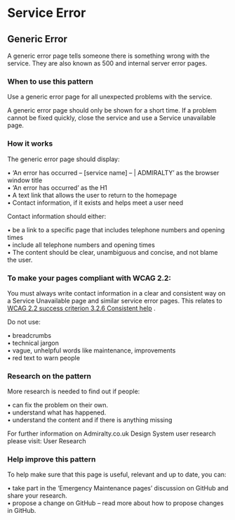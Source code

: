 # Service Error

## Generic Error


A generic error page tells someone there is something wrong with the service. They are also known as 500 and internal server error pages.

<GenericError />

### When to use this pattern

Use a generic error page for all unexpected problems with the service.

A generic error page should only be shown for a short time. If a problem cannot be fixed quickly, close the service and use a Service unavailable page.

### How it works

The generic error page should display:

• ‘An error has occurred – [service name] – | ADMIRALTY’ as the browser window title\
• ‘An error has occurred’ as the H1\
• A text link that allows the user to return to the homepage\
• Contact information, if it exists and helps meet a user need

Contact information should either:

• be a link to a specific page that includes telephone numbers and opening times\
• include all telephone numbers and opening times\
• The content should be clear, unambiguous and concise, and not blame the user.

### To make your pages compliant with WCAG 2.2:

You must always write contact information in a clear and consistent way on a Service Unavailable page and similar service error pages. This relates to [WCAG 2.2 success criterion 3.2.6 Consistent help](https://www.w3.org/WAI/WCAG22/Understanding/consistent-help.html) .

Do not use:

• breadcrumbs\
• technical jargon\
• vague, unhelpful words like maintenance, improvements\
• red text to warn people

### Research on the pattern

More research is needed to find out if people:

• can fix the problem on their own.\
• understand what has happened.\
• understand the content and if there is anything missing

For further information on Admiralty.co.uk Design System user research please visit: User Research

### Help improve this pattern

To help make sure that this page is useful, relevant and up to date, you can:

• take part in the ‘Emergency Maintenance pages’ discussion on GitHub and share your research.\
• propose a change on GitHub – read more about how to propose changes in GitHub.
